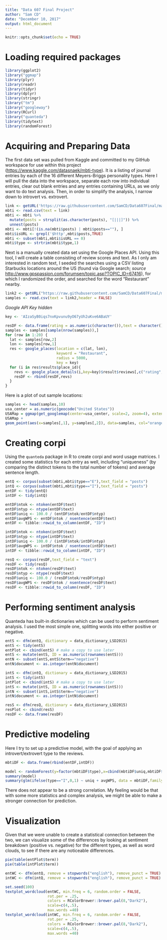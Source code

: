 ```yaml
---
title: "Data 607 Final Project"
author: "Sam CD"
date: "December 10, 2017"
output: html_document
---
```


```r
knitr::opts_chunk$set(echo = TRUE)
```

# Loading required packages
```r
library(ggplot2)
library("ggmap")
library(plyr)
library(readr)
library(tidyr)
library(dplyr)
library(stringr)
library("tm")
library("googleway")
library(RCurl)
library("quanteda") 
library(tidytext)
library(randomForest)
```

# Acquiring and Preparing Data

The first data set was pulled from Kaggle and committed to my GitHub workspace for use within this project (<https://www.kaggle.com/datasnaek/mbti-type>). It is a listing of journal entries by each of the 16 different Meyers-Briggs personality types. Here I will pull the data into the workspace, separate each row into individual entries, clear out blank entries and any entries containing URLs, as we only want to do text analysis. Then, in order to simplify the analysis, I narrow down to introvert vs. extrovert.
```r
link <- getURL('https://raw.githubusercontent.com/SamCD/Data607Final/master/mbti_1.csv')
mbti <- read.csv(text = link)
mbti <- mbti %>% 
  mutate(posts = strsplit(as.character(posts), "[|||]")) %>% 
  unnest(posts)
mbti <- mbti[!(is.na(mbti$posts) | mbti$posts==""), ]
mbti$isURL <- grepl('$http',mbti$posts,TRUE)
mbti <- subset(mbti,mbti$isURL == 0)
mbti$type <- strtrim(mbti$type,1)
```

Next is a manually created data set using the Google Places API. Using this tool, I will create a table consisting of review scores and text. As I only am interested in random text, I seeded the searches using a CSV listing Starbucks locations around the US (found via Google search; *source* <http://www.gpspassion.com/forumsen/topic.asp?TOPIC_ID=67416>), for which I randomized the order, and searched for the word "Restaurant" nearby.

```r
link2 <- getURL("https://raw.githubusercontent.com/SamCD/Data607Final/master/Starbucks.csv")
samples <- read.csv(text = link2,header = FALSE)
```
*Google API Key hidden*

```r
key <- 'AIzaSyB0iqs7nxKpvunu9yO67yUh2uKve6ABaUY'
```

```r
resDF <- data.frame(rating = as.numeric(character()),text = character())
samples <- samples[sample(nrow(samples)),]
for (row in 1:20) {
  lat <- samples[row,2]
  lon <- samples[row,1]
  res <- google_places(location = c(lat, lon),
                       keyword = "Restaurant",
                       radius = 5000,
                       key = key)
  for (i in res$results$place_id){
    revs <- google_place_details(i,key=key)$result$reviews[,c("rating","text")]
    resDF <- rbind(resDF,revs)
  }
}
```

Here is a plot of out sample locations:
```r
samples <- head(samples,10)
usa_center = as.numeric(geocode("United States"))
USAMap = ggmap(get_googlemap(center=usa_center, scale=2, zoom=4), extent="normal")
USAMap +
geom_point(aes(x=samples[,1], y=samples[,2]), data=samples, col="orange", alpha=0.4)
```

# Creating corpi

Using the ```quanteda``` package in R to create corpi and word usage matrices. I created some statistics for each entry as well, including "uniqueness" (by comparing the distinct tokens to the total number of tokens) and average sentence length.
```r
entQ <- corpus(subset(mbti,mbti$type=="E"),text_field = "posts")
intQ <- corpus(subset(mbti,mbti$type=="I"),text_field = "posts")
entDF <- tidy(entQ)
intDF <- tidy(intQ)

entDF$ntok <- ntoken(entDF$text)
entDF$ntyp <- ntype(entDF$text)
entDF$uniq <- 100.0 / (entDF$ntok/entDF$ntyp)
entDF$avgWPS <- entDF$ntok / nsentence(entDF$text)
entDF <- tibble::rowid_to_column(entDF, "ID")

intDF$ntok <- ntoken(intDF$text)
intDF$ntyp <- ntype(intDF$text)
intDF$uniq <- 100.0 / (intDF$ntok/intDF$ntyp)
intDF$avgWPS <- intDF$ntok / nsentence(intDF$text)
intDF <- tibble::rowid_to_column(intDF, "ID")

resQ <- corpus(resDF,text_field = "text")
resDF <- tidy(resQ)
resDF$ntok <- ntoken(resDF$text)
resDF$ntyp <- ntype(resDF$text)
resDF$uniq <- 100.0 / (resDF$ntok/resDF$ntyp)
resDF$avgWPS <- resDF$ntok / nsentence(resDF$text)
resDF <- tibble::rowid_to_column(resDF, "ID")
```

# Performing sentiment analysis

Quanteda has built-in dictionaries which can be used to perform sentiment analysis. I used the most simple one, splitting words into either positive or negative.
```r
entS <- dfm(entQ, dictionary = data_dictionary_LSD2015)
entS <- tidy(entS)
entPlot <- cbind(entS) # make a copy to use later
entS <- mutate(entS, ID = as.numeric(rownames(entS)))
entN <- subset(entS,entS$term=="negative")
entN$document <- as.integer(entN$document)

intS <- dfm(intQ, dictionary = data_dictionary_LSD2015)
intS <- tidy(intS)
intPlot <- cbind(intS) # make a copy to use later
intS <- mutate(intS, ID = as.numeric(rownames(intS)))
intN <- subset(intS,intS$term=="negative")
intN$document <- as.integer(intN$document)

resS <- dfm(resQ, dictionary = data_dictionary_LSD2015)
resPlot <- cbind(resS)
resDF <- data.frame(resDF)
```

# Predictive modeling

Here I try to set up a predictive model, with the goal of applying an introvert/extrovert type to the reviews.
```r
mbtiDF <- data.frame(rbind(entDF,intDF))

model <- randomForest(y=factor(mbtiDF$type),x=cbind(mbtiDF$uniq,mbtiDF$avgWPS),ntree=10)
summary(model)
summary(glm(ifelse(type=="I",0,1) ~ uniq + avgWPS, data = mbtiDF,family=binomial()))
```
There does not appear to be a strong correlation. My feeling would be that with some more statistics and complex analysis, we might be able to make a stronger connection for prediction.

# Visualization

Given that we were unable to create a statistical connection between the two, we can visualize some of the differences by looking at sentiment breakdown (positive vs. negative) for the different types, as well as word clouds, to see if there are any noticeable differences.
```r
pie(table(entPlot$term))
pie(table(intPlot$term))

entWC <- dfm(entQ, remove = stopwords("english"), remove_punct = TRUE)
intWC <- dfm(intQ, remove = stopwords("english"), remove_punct = TRUE)

set.seed(100)
textplot_wordcloud(entWC, min.freq = 6, random.order = FALSE,
                   rot.per = .25, 
                   colors = RColorBrewer::brewer.pal(8,"Dark2"),
                   scale=c(4,.5),
                   max.words =40)
textplot_wordcloud(intWC, min.freq = 6, random.order = FALSE,
                   rot.per = .25, 
                   colors = RColorBrewer::brewer.pal(8,"Dark2"),
                   scale=c(4,.5),
                   max.words =40)

```
